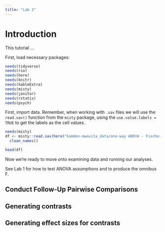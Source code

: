 ```yaml
---
title: "Lab 2"
---
```


# Introduction

This tutorial ... 

First, load necessary packages:
```r
needs(tidyverse) 
needs(rio)
needs(here)
needs(knitr)
needs(kableExtra)
needs(misty)
needs(janitor)
needs(rstatix) 
needs(psych)
```

First, import data. Remember, when working with `.sav` files we will use the `read.sav()` function from the `misty` package, using the `use.value.labels = TRUE` to get the labels as the cell values.
``` r
needs(misty)
df <- misty::read.sav(here("kamden-mwavita_data/one-way ANOVA - Fischer et al.sav"), use.value.labels = TRUE) %>% 
  clean_names()

head(df)
```

Now we're ready to move onto examining data and running our analyses.

See Lab 1 for how to test ANOVA assumptions and to produce the omnibus F. 

## Conduct Follow-Up Pairwise Comparisons

## Generating contrasts

## Generating effect sizes for contrasts
